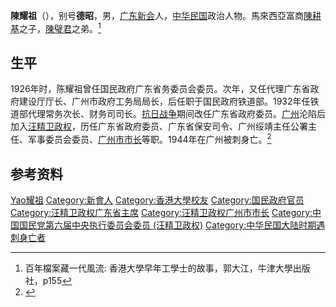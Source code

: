 {{Otheruses|other=名为陈耀祖的其他人物|陈耀祖}}
{{Infobox Officeholder
|姓名=陳耀祖
|圖像=File:陳耀祖.jpg
|圖像大小=200px
|圖像說明=  
| 字       = 
| 號       = 
| 別名     = 
| 出生名   = 
| 出生日期 = ？年？月？日
| 出生地點 = 
| 逝世日期 = 1944年4月4日
| 逝世地點 = 
| 死因     = 被刺
| 墓地     = 
| 墓地座標 = 
| 籍貫     = 
| 政黨     = 
| 其他政黨 = 
| 配偶     = 
| 伴侶     = 
| 兒女     = 
| parents  = 
| 親屬     = 
| 母校     = 
| 著作     = 
| 簽名     = 
| 腳註     = 
| past     = 
}}
'''陳耀祖'''（{{bd|1892年||1944年|4月4日|catIdx=Chan, Iu Choo}}），别号'''德昭'''，男，[[广东省|广东]][[新会县|新会]]人，[[中华民国|中华民国]]政治人物。馬來西亞富商[[陳耕基|陳耕基]]之子，[[陳璧君|陳璧君]]之弟。<ref>百年檔案藏一代風流: 香港大學早年工學士的故事，郭大江，牛津大學出版社，p155</ref>

== 生平 ==
1926年时，陈耀祖曾任国民政府广东省务委员会委员。次年，又任代理广东省政府建设厅厅长、广州市政府工务局局长，后任职于国民政府铁道部。1932年任铁道部代理常务次长、财务司司长。[[抗日战争|抗日战争]]期间改任广东省政府委员。[[广州|广州]]沦陷后加入[[汪精卫政权|汪精卫政权]]，历任广东省政府委员、广东省保安司令、广州绥靖主任公署主任、军事委员会委员、[[广州市市长列表|广州市市长]]等职。1944年在广州被刺身亡。<ref name="kmt">{{cite book|title=《中国国民党百年人物全书》|publisher=团结出版社|year=2005}}</ref>

== 参考资料 ==
{{reflist}}

{{中国政治人物小作品}}
{{广州市市长|伪}}
{{广东行政长官|伪}}

{{Authority control}}
{{DEFAULTSORT:Chan, Iu Choo}}
[[Category:陈姓|Yao耀祖]]
[[Category:新會人|Category:新會人]]
[[Category:香港大學校友|Category:香港大學校友]]
[[Category:国民政府官员|Category:国民政府官员]]
[[Category:汪精卫政权广东省主席|Category:汪精卫政权广东省主席]]
[[Category:汪精卫政权广州市市长|Category:汪精卫政权广州市市长]]
[[Category:中国国民党第六届中央执行委员会委员_(汪精卫政权)|Category:中国国民党第六届中央执行委员会委员 (汪精卫政权)]]
[[Category:中华民国大陆时期遇刺身亡者|Category:中华民国大陆时期遇刺身亡者]]
